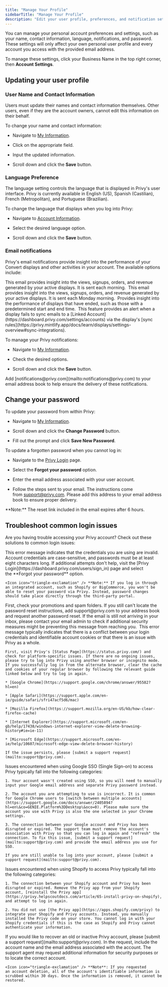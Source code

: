```yaml
---
title: "Manage Your Profile"
sidebarTitle: "Manage Your Profile"
description: "Edit your user profile, preferences, and notification settings."
---
```


You can manage your personal account preferences and settings, such as your name, contact information, language, notifications, and password. These settings will only affect your own personal user profile and every account you access with the provided email address. 

To manage these settings, click your Business Name in the top right corner, then **Account Settings**. 

## Updating your user profile

### User Name and Contact Information

Users must update their names and contact information themselves. Other users, even if they are the account owners, cannot edit this information on their behalf. 

To change your name and contact information:

* Navigate to [My Information](https://dashboard.privy.com/settings/info). 

* Click on the appropriate field.

* Input the updated information.

* Scroll down and click the **Save** button. 



### Language Preference

The language setting controls the language that is displayed in Privy's user interface. Privy is currently available in English (US), Spanish (Castilian), French (Metropolitan), and Portuguese (Brazilian).

To change the language that displays when you log into Privy:

* Navigate to [Account Information](https://dashboard.privy.com/settings/info). 

* Select the desired language option. 

* Scroll down and click the **Save** button. 



### Email notifications

Privy's email notifications provide insight into the performance of your Convert displays and other activities in your account. The available options include: 

<AccordionGroup>
  <Accordion title="Daily display updates" defaultOpen={false}>
    This email provides insight into the views, signups, orders, and revenue generated by your active displays. It is sent each morning. 
  </Accordion>

  <Accordion title="Weekly display updates" defaultOpen={false}>
    This email provides insight into the views, signups, orders, and revenue generated by your active displays. It is sent each Monday morning. 
  </Accordion>

  <Accordion title="Display summaries" defaultOpen={false}>
    Provides insight into the performance of displays that have ended, such as those with a predetermined start and end time. 
  </Accordion>

  <Accordion title="Autosync failures" defaultOpen={false}>
    This feature provides an alert when a display fails to sync emails to a [Linked Account](https://dashboard.privy.com/settings/accounts) via the display's [sync rules](https://privy.mintlify.app/docs/learn/displays/settings-overview#sync-integrations). 
  </Accordion>
</AccordionGroup>

To manage your Privy notifications:

* Navigate to [My Information](https://dashboard.privy.com/settings/info). 

* Check the desired options. 

* Scroll down and click the **Save** button. 

<Tip>
  Add [notifications@privy.com](mailto:notifications@privy.com) to your email address book to help ensure the delivery of these notifications. 
</Tip>



## Change your password

To update your password from within Privy: 

* Navigate to [My Information](https://dashboard.privy.com/settings/info). 

* Scroll down and click the **Change Password** button. 

* Fill out the prompt and click **Save New Password**. 



To update a forgotten password when you cannot log in: 

* Navigate to the [Privy Login](https://dashboard.privy.com/users/sign_in) page. 

* Select the **Forgot your password** option. 

* Enter the email address associated with your user account. 

* Follow the steps sent to your email. The instructions come from [support@privy.com](mailto:support@privy.com). Please add this address to your email address book to ensure proper delivery. 

<Warning>
  **Note:** The reset link included in the email expires after 6 hours. 
</Warning>



## Troubleshoot common login issues

Are you having trouble accessing your Privy account? Check out these solutions to common login issues:

<AccordionGroup>
  <Accordion title="Invalid email or password" defaultOpen={false}>
    This error message indicates that the credentials you are using are invalid. Account credentials are case-sensitive, and passwords must be at least eight characters long. If additional attempts don't help, visit the [Privy Login](https://dashboard.privy.com/users/sign_in) page and select the **Forgot your password** option. 



    <Icon icon="triangle-exclamation" /> **Note:** If you log in through an integrated account, such as Shopify or BigCommerce, you won't be able to reset your password via Privy. Instead, password changes should take place directly through the third-party portal. 
  </Accordion>

  <Accordion title="I didn't receive my password reset email" defaultOpen={false}>
    First, check your promotions and spam folders. If you still can't locate the password reset instructions, add support@privy.com to your address book and request another password reset. If the email is still not arriving in your inbox, please contact your email admin to check if additional security measures might be preventing this message from reaching you. 
  </Accordion>

  <Accordion title="I'm seeing an &#x22;Oops! Something went wrong&#x22; error" defaultOpen={false}>
    This error message typically indicates that there is a conflict between your login credentials and identifiable account cookies or that there is an issue with Privy as a whole.

    First, visit Privy's [Status Page](https://status.privy.com/) and check for platform-specific issues. If there are no ongoing issues, please try to log into Privy using another browser or incognito mode. If you successfully log in from the alternate browser, clear the cache and cookies of your regular browser by following the relevant guide linked below and try to log in again. 

    * [Google Chrome](https://support.google.com/chrome/answer/95582?hl=en)

    * [Apple Safari](https://support.apple.com/en-ie/guide/safari/sfri47acf5d6/mac)

    * [Mozilla Firefox](https://support.mozilla.org/en-US/kb/how-clear-firefox-cache)

    * [Internet Explorer](https://support.microsoft.com/en-gb/help/17438/windows-internet-explorer-view-delete-browsing-history#ie=ie-11)

    * [Microsoft Edge](https://support.microsoft.com/en-ie/help/10607/microsoft-edge-view-delete-browser-history)

    If the issue persists, please [submit a support request](mailto:support@privy.com). 
  </Accordion>

  <Accordion title="Google-related login issues" defaultOpen={false}>
    Issues encountered when using Google SSO (Single Sign-on) to access Privy typically fall into the following categories:

    1. Your account wasn't created using SSO, so you will need to manually input your Google email address and separate Privy password instead. 

    2. The account you are attempting to use is incorrect. It is common for Google Chrome users to [switch between multiple accounts](https://support.google.com/docs/answer/2405894?hl=en\&co=GENIE.Platform%3DDesktop\&oco=0). Please make sure the account you use with Privy is also the one selected in your Chrome settings. 

    3. The connection between your Google account and Privy has been disrupted or expired. The support team must remove the account's association with Privy so that you can log in again and "refresh" the connection. To fix this issue, [submit a support request](mailto:support@privy.com) and provide the email address you use for SSO. 

    If you are still unable to log into your account, please [submit a support request](mailto:support@privy.com). 
  </Accordion>

  <Accordion title="Shopify-related login issues" defaultOpen={false}>
    Issues encountered when using Shopify to access Privy typically fall into the following categories:

    1. The connection between your Shopify account and Privy has been disrupted or expired. Remove the Privy app from your Shopify account, [reinstall the Privy app](https://privy.helpscoutdocs.com/article/65-install-privy-on-shopify), and attempt to log in again. 

    2. You did not use [the Privy app](https://apps.shopify.com/privy) to integrate your Shopify and Privy accounts. Instead, you manually installed the Privy code on your store. You cannot log in with your Shopify credentials if this is the case as Shopify and Privy cannot authenticate your information. 
  </Accordion>

  <Accordion title="I need to recover an old or inactive account" defaultOpen={false}>
    If you would like to recover an old or inactive Privy account, please [submit a support request](mailto:support@privy.com). In the request, include the account name and the email address associated with the account. The support agent may request additional information for security purposes or to locate the correct account. 



    <Icon icon="triangle-exclamation" /> **Note**: If you requested an account deletion, all of the account's identifiable information is scrubbed within 30 days. Once the information is removed, it cannot be restored.
  </Accordion>
</AccordionGroup>
